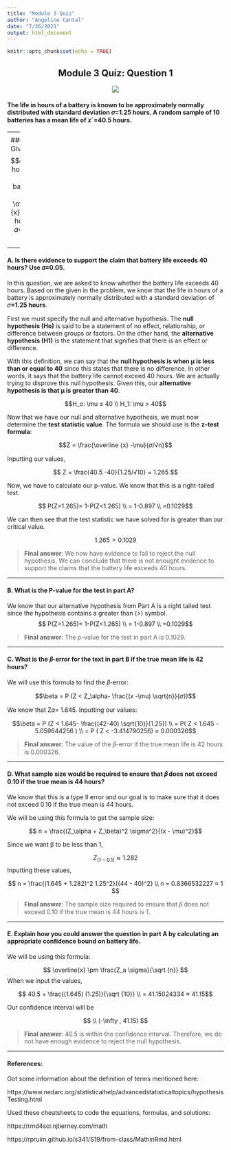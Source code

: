 ```yaml
---
title: "Module 3 Quiz"
author: "Angeline Cantal"
date: "7/26/2021"
output: html_document
---
```


```r
knitr::opts_chunk$set(echo = TRUE)
```

<center>
  
## Module 3 Quiz: Question 1   

  
![](/Users/angelinemicaela/Desktop/images/battery.png) 
  
 </center>
  
  
  
#### The life in hours of a battery is known to be approximately normally distributed with standard deviation 𝜎=1.25 hours. A random sample of 10 batteries has a mean life of 𝑥¯=40.5 hours.

---
<center>
```r
x <- seq(30, 50, length=500)
y <- dnorm(x, mean = 40, sd = 1.25)
plot(x,y, main = "The Normal Distribution of the Life in Hours of Batteries", col = "green",type="l")
```
</center>

#### Given: 
$$𝜎=1.25 hours
\\
 n = 10 batteries
 \\
\overline {x} = 40.5 hours
\\
𝛼= 0.05  $$

---

#### A. Is there evidence to support the claim that battery life exceeds 40 hours? Use 𝛼=0.05.

In this question, we are asked to know whether the battery life exceeds 40 hours. Based on the given in the problem, we know that the life in hours of a battery is approximately normally distributed with a standard deviation of 𝜎**=1.25 hours**.


First we must specify the null and alternative hypothesis. The **null hypothesis (Ho)** is said to be a statement of no effect, relationship, or difference between groups or factors. On the other hand, the **alternative hypothesis (H1)** is the statement that signifies that there is an effect or difference.


With this definition, we can say that the **null hypothesis is when μ is less than or equal to 40** since this states that there is no difference. In other words, it says that the battery life cannot exceed 40 hours. We are actually trying to disprove this null hypothesis. Given this, our **alternative hypothesis is that μ is greater than 40**.


$$H_o: \mu ≤ 40
\\
H_1: \mu > 40$$


Now that we have our null and alternative hypothesis, we must now determine the **test statistic value**. The formula we should use is the **z-test formula**:

$$Z = \frac{\overline {x} -\mu}{𝜎/√n}$$

Inputting our values,   

$$ Z = \frac{40.5 -40}{1.25/√10} = 1.265 $$

Now, we have to calculate our p-value. We know that this is a right-tailed test.

$$ P(Z>1.265)= 1-P(Z<1.265)
\\
= 1-0.897
\\
=0.1029$$

We can then see that the test statistic we have solved for is greater than our critical value.

$$1.265 > 0.1029$$ 

> **Final answer**: We now have evidence to fail to reject the null hypothesis. We can conclude that there is not enought evidence to support the claims that the battery life exceeds 40 hours.  
  

---

#### B. What is the P-value for the test in part A?


We know that our alternative hypothesis from Part A is a right tailed test since the hypothesis contains a greater than (>) symbol. 
$$ P(Z>1.265)= 1-P(Z<1.265)
\\
= 1-0.897
\\
=0.1029$$


> **Final answer**: The p-value for the test in part A is 0.1029.  
  
---
  
#### C. What is the 𝛽-error for the text in part B if the true mean life is 42 hours?

We will use this formula to find the 𝛽-error:

$$\beta = P (Z < Z_\alpha- \frac{(x -\mu) \sqrt{n}}{𝜎})$$

We know that Z𝛼= 1.645. Inputting our values:

$$\beta = P (Z < 1.645- \frac{(42-40) \sqrt{10}}{1.25}) 
\\
= P( Z < 1.645 - 5.059644256 )
\\
= P ( Z < -3.414790256) ≈ 0.000326$$

> **Final answer**: The value of the 𝛽-error if the true mean life is 42 hours is 0.000326.

---

#### D. What sample size would be required to ensure that 𝛽 does not exceed 0.10 if the true mean is 44 hours?


We know that this is a type II error and our goal is to make sure that it does not exceed 0.10 if the true mean is 44 hours.

We will be using this formula to get the sample size:

$$ n = \frac{(Z_\alpha + Z_\beta)^2 \sigma^2}{(x - \mu)^2}$$

Since we want β to be less than 1, 

$$ Z_(1-0.1) ≈ 1.282 $$
Inputting these values,

$$ n = \frac{(1.645 + 1.282)^2 1.25^2}{(44 - 40)^2}
\\
n = 0.8366532227 ≈ 1 $$  


> **Final answer**: The sample size required to ensure that 𝛽 does not exceed 0.10 if the true mean is 44 hours is 1.  

---

#### E. Explain how you could answer the question in part A by calculating an appropriate confidence bound on battery life.

We will be using this formula:

$$ \overline{x} \pm \frac{Z_a \sigma}{\sqrt {n}} $$
When we input the values,

$$ 40.5 + \frac{(1.645) (1.25)}{\sqrt {10}}
\\
= 41.15024334 ≈ 41.15$$


Our confidence interval will be 

$$
\\ (-\infty , 41.15)
$$

> **Final answer**: 40.5 is within the confidence interval. Therefore, we do not have enough evidence to reject the null hypothesis.  

---

#### References:

Got some information about the definition of terms mentioned here:  
  
  
 https://www.nedarc.org/statisticalhelp/advancedstatisticaltopics/hypothesisTesting.html
  
  
Used these cheatsheets to code the equations, formulas, and solutions: 
  
  
https://rmd4sci.njtierney.com/math  
  
  
https://rpruim.github.io/s341/S19/from-class/MathinRmd.html